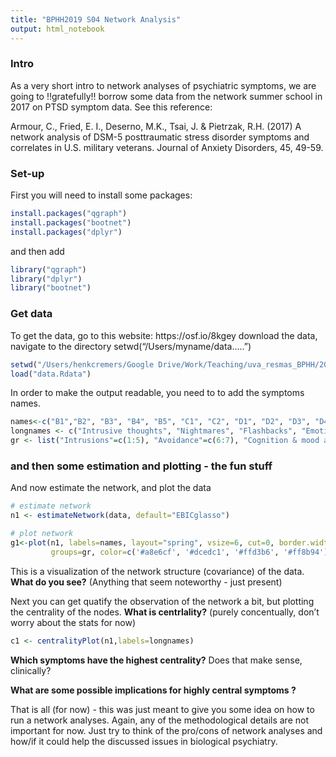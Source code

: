 ```yaml
---
title: "BPHH2019 S04 Network Analysis"
output: html_notebook
---
```


### Intro

As a very short intro to network analyses of psychiatric symptoms, we are going to !!gratefully!! borrow some data from the network summer school in 2017 on PTSD symptom data. See this reference: 

Armour, C., Fried, E. I., Deserno, M.K., Tsai, J. & Pietrzak, R.H. (2017) A network analysis of DSM-5 posttraumatic stress disorder symptoms and correlates in U.S. military veterans. Journal of Anxiety Disorders, 45, 49-59. 
 	
### Set-up 	
 	
First you will need to install some packages:  

```r
install.packages("qgraph")
install.packages("bootnet")
install.packages("dplyr")
```
and then add
```r
library("qgraph")
library("dplyr")
library("bootnet")
```

### Get data

To get the data, go to this website: https://osf.io/8kgey
download the data, navigate to the directory
setwd("/Users/myname/data.....")

```r
setwd("/Users/henkcremers/Google Drive/Work/Teaching/uva_resmas_BPHH/2019:20/S04/CourseMaterials/Day 3/1 MRF 2/")
load("data.Rdata")
```


In order to make the output readable, you need to to add the symptoms names.

```r
names<-c("B1","B2", "B3", "B4", "B5", "C1", "C2", "D1", "D2", "D3", "D4", "D5", "D6", "D7", "E1", "E2", "E3", "E4", "E5", "E6")
longnames <- c("Intrusive thoughts", "Nightmares", "Flashbacks", "Emotional cue reactivity", "Physiological cue reactivity", "Avoidance of thoughts", "Avoidance of reminders", "Trauma-related amnesia", "Negative beliefs", "Blame of self or others", "Negative trauma-related emotions", "Loss of interest", "Detachment", "Restricted affect", "Irritability/anger", "Self-destructive/reckless behavior", "Hypervigilance", "Exaggerated startle response", "Difficulty concentrating", "Sleep disturbance")
gr <- list("Intrusions"=c(1:5), "Avoidance"=c(6:7), "Cognition & mood alterations"=c(8:14),"Arousal & reactivity alterations"=c(15:20)) 
```

### and then some estimation and plotting - the fun stuff

And now estimate the network, and plot the data

```r
# estimate network
n1 <- estimateNetwork(data, default="EBICglasso")

# plot network
g1<-plot(n1, labels=names, layout="spring", vsize=6, cut=0, border.width=1.5, border.color="black", 
         groups=gr, color=c('#a8e6cf', '#dcedc1', '#ffd3b6', '#ff8b94'), nodeNames = longnames,legend.cex=.4)
```

This is a visualization of the network structure (covariance) of the data. 
**What do you see?** (Anything that seem noteworthy - just present)

Next you can get quatify the observation of the network a bit, but plotting the centrality of the nodes. **What is centrlality?** (purely concentually, don't worry about the stats for now)


```r
c1 <- centralityPlot(n1,labels=longnames)
```
**Which symptoms have the highest centrality?** Does that make sense, clinically? 

**What are some possible implications for highly central symptoms ?** 

That is all (for now) - this was just meant to give you some idea on how to run a network analyses. Again, any of the methodological details are not important for now. Just try to think of the pro/cons of network analyses and how/if it could help the discussed issues in biological psychiatry. 

